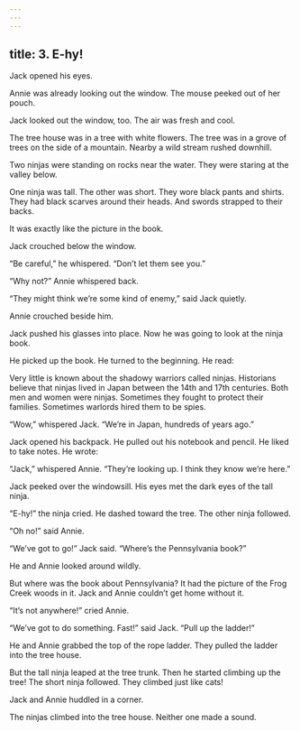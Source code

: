```yaml
---
---
---
```

title: 3. E-hy!
---



Jack opened his eyes.

Annie was already looking out the window. The mouse peeked out of her pouch.

Jack looked out the window, too. The air was fresh and cool.

The tree house was in a tree with white flowers. The tree was in a grove of trees on the side of a mountain. Nearby a wild stream rushed downhill.

Two ninjas were standing on rocks near the water. They were staring at the valley below.

One ninja was tall. The other was short. They wore black pants and shirts. They had black scarves around their heads. And swords strapped to their backs.

It was exactly like the picture in the book.

Jack crouched below the window.

“Be careful,” he whispered. “Don’t let them see you.”

“Why not?” Annie whispered back.

“They might think we’re some kind of enemy,” said Jack quietly.

Annie crouched beside him.

Jack pushed his glasses into place. Now he was going to look at the ninja book.

He picked up the book. He turned to the beginning. He read:

Very little is known about the shadowy warriors called ninjas. Historians believe that ninjas lived in Japan between the 14th and 17th centuries. Both men and women were ninjas. Sometimes they fought to protect their families. Sometimes warlords hired them to be spies.



“Wow,” whispered Jack. “We’re in Japan, hundreds of years ago.”

Jack opened his backpack. He pulled out his notebook and pencil. He liked to take notes. He wrote:



“Jack,” whispered Annie. “They’re looking up. I think they know we’re here.”

Jack peeked over the windowsill. His eyes met the dark eyes of the tall ninja.

“E-hy!” the ninja cried. He dashed toward the tree. The other ninja followed.

“Oh no!” said Annie.

“We’ve got to go!” Jack said. “Where’s the Pennsylvania book?”

He and Annie looked around wildly.

But where was the book about Pennsylvania? It had the picture of the Frog Creek woods in it. Jack and Annie couldn’t get home without it.

“It’s not anywhere!” cried Annie.

“We’ve got to do something. Fast!” said Jack. “Pull up the ladder!”

He and Annie grabbed the top of the rope ladder. They pulled the ladder into the tree house.

But the tall ninja leaped at the tree trunk. Then he started climbing up the tree! The short ninja followed. They climbed just like cats!

Jack and Annie huddled in a corner.

The ninjas climbed into the tree house. Neither one made a sound.